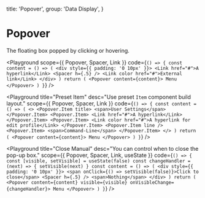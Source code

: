 
  title: 'Popover',
  group: 'Data Display',
}

# Popover

The floating box popped by clicking or hovering.

<Playground
  scope={{ Popover, Spacer, Link }}
  code={`
() => {
  const content = () => (
    <div style={{ padding: '0 10px' }}>
      <Link href="#">A hyperlink</Link>
      <Spacer h={.5} />
      <Link color href="#">External link</Link>
    </div>
  )
  return (
    <Popover content={content}>
      Menu
    </Popover>
  )
}
`}
/>

<Playground
  title="Preset Item"
  desc="Use preset `Item` component build layout."
  scope={{ Popover, Spacer, Link }}
  code={`
() => {
  const content = () => (
    <>
      <Popover.Item title>
        <span>User Settings</span>
      </Popover.Item>
      <Popover.Item>
        <Link href="#">A hyperlink</Link>
      </Popover.Item>
      <Popover.Item>
        <Link color href="#">A hyperlink for edit profile</Link>
      </Popover.Item>
      <Popover.Item line />
      <Popover.Item>
        <span>Command-Line</span>
      </Popover.Item>
    </>
  )
  return (
    <Popover content={content}>
      Menu
    </Popover>
  )
}
`}
/>

<Playground
  title="Close Manual"
  desc="You can control when to close the pop-up box."
  scope={{ Popover, Spacer, Link, useState }}
  code={`
() => {
  const [visible, setVisible] = useState(false)
  const changeHandler = (next) => {
    setVisible(next)
  }
  const content = () => (
    <div style={{ padding: '0 10px' }}>
      <span onClick={() => setVisible(false)}>Click to close</span>
      <Spacer h={.5} />
      <span>Nothing</span>
    </div>
  )
  return (
    <Popover content={content} visible={visible}
      onVisibleChange={changeHandler}>
      Menu
    </Popover>
  )
}
`}
/>

<Attributes component="Popover" edit="/app/components/popover.mdx"></Attributes>
